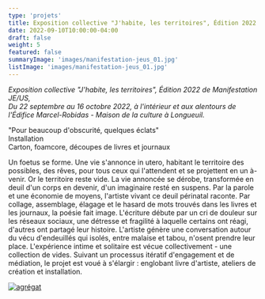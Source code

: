 ```yaml
---
type: 'projets'
title: Exposition collective "J'habite, les territoires", Édition 2022 de Manifestation JE/US
date: 2022-09-10T10:00:00-04:00
draft: false
weight: 5
featured: false
summaryImage: 'images/manifestation-jeus_01.jpg'
listImage: 'images/manifestation-jeus_01.jpg'         
---
```


_Exposition collective  "J'habite, les territoires", Édition 2022 de Manifestation JE/US,  
Du 22 septembre au 16 octobre 2022, à l'intérieur et aux alentours de l'Édifice Marcel-Robidas - Maison de la culture à Longueuil._

<ImageGrid 
  match="images/manifestation-jeus*" 
  sortOrder="asc" 
  rowHeight={200} 
  margins={10} 
  thumbnailResizeOptions="600x600 q100 Lanczos" 
  showExif={false} 
  previewType="blur" 
  embedPreview={true} 
  thumbnailHoverEffect="enlarge" 
/>

"Pour beaucoup d'obscurité, quelques éclats"  
Installation  
Carton, foamcore, découpes de livres et journaux

Un foetus se forme. Une vie s'annonce in utero, habitant le territoire des possibles, des rêves, pour tous ceux qui l'attendent et se projettent en un à-venir. Or le territoire reste vide. La vie annoncée se dérobe, transformée en deuil d'un corps en devenir, d'un imaginaire resté en suspens. Par la parole et une économie de moyens, l'artiste vivant ce deuil périnatal raconte. Par collage, assemblage, élagage et le hasard de mots trouvés dans les livres et les journaux, la poésie fait image. L'écriture débute par un cri de douleur sur les réseaux sociaux, une détresse et fragilité à laquelle certains ont réagi, d'autres ont partagé leur histoire. L'artiste génère une conversation autour du vécu d'endeuillés qui isolés, entre malaise et tabou, n'osent prendre leur place. L'expérience intime et solitaire est vécue collectivement - une collection de vides. Suivant un processus itératif d'engagement et de médiation, le projet est voué à s'élargir : englobant livre d'artiste, ateliers de création et installation.

<div>
  <a href="https://www.agregatarts.ca">
    <img src="images/agregat.png" alt="agrégat" style={{maxWidth: "200px"}} />
  </a>
</div>
